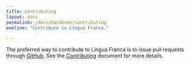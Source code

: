 ```yaml
---
title: Contributing
layout: docs
permalink: /docs/handbook/contributing
oneline: "Contribute to Lingua Franca."

---
```


The preferred way to contribute to Lingua Franca is to issue pull requests through [GitHub](https://github.com/lf-lang/lingua-franca).
See the [Contributing](https://github.com/lf-lang/lingua-franca/blob/master/CONTRIBUTING.md) document for more details.
